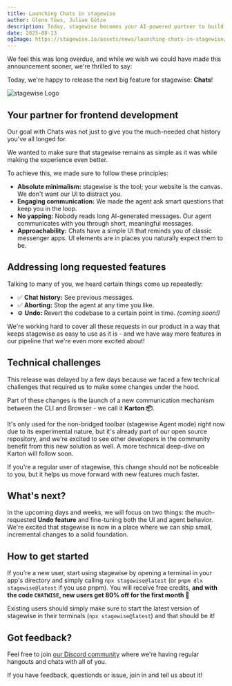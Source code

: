 ```yaml
---
title: Launching Chats in stagewise
author: Glenn Töws, Julian Götze
description: Today, stagewise becomes your AI-powered partner to build awesome frontends
date: 2025-08-13
ogImage: https://stagewise.io/assets/news/launching-chats-in-stagewise/og.png
---
```


We feel this was long overdue, and while we wish we could have made this announcement sooner, we're thrilled to say:

Today, we're happy to release the next big feature for stagewise: **Chats**!

![stagewise Logo](/assets/news/launching-chats-in-stagewise/title.png)


## Your partner for frontend development

Our goal with Chats was not just to give you the much-needed chat history you've all longed for.

We wanted to make sure that stagewise remains as simple as it was while making the experience even better.

To achieve this, we made sure to follow these principles:

- **Absolute minimalism:** stagewise is the tool; your website is the canvas. We don't want our UI to distract you.
- **Engaging communication:** We made the agent ask smart questions that keep you in the loop.
- **No yapping:** Nobody reads long AI-generated messages. Our agent communicates with you through short, meaningful messages.
- **Approachability:** Chats have a simple UI that reminds you of classic messenger apps. UI elements are in places you naturally expect them to be.


## Addressing long requested features

Talking to many of you, we heard certain things come up repeatedly:

- ✅ **Chat history:** See previous messages.
- ✅ **Aborting:** Stop the agent at any time you like.
- ⚙️ **Undo:** Revert the codebase to a certain point in time. *(coming soon!)*

We're working hard to cover all these requests in our product in a way that keeps stagewise as easy to use as it is - and we have way more features in our pipeline that we're even more excited about!


## Technical challenges

This release was delayed by a few days because we faced a few technical challenges that required us to make some changes under the hood.

Part of these changes is the launch of a new communication mechanism between the CLI and Browser - we call it **Karton 📦**.

It's only used for the non-bridged toolbar (stagewise Agent mode) right now due to its experimental nature, but it's already part of our open source repository, and we're excited to see other developers in the community benefit from this new solution as well.
A more technical deep-dive on Karton will follow soon.

If you're a regular user of stagewise, this change should not be noticeable to you, but it helps us move forward with new features much faster.


## What's next?

In the upcoming days and weeks, we will focus on two things: the much-requested **Undo feature** and fine-tuning both the UI and agent behavior. We're excited that stagewise is now in a place where we can ship small, incremental changes to a solid foundation.


## How to get started

If you're a new user, start using stagewise by opening a terminal in your app's directory and simply calling `npx stagewise@latest` (or `pnpm dlx stagewise@latest` if you use pnpm). You will receive free credits, **and with the code `CHATWISE`, new users get 80% off for the first month 🎉**

Existing users should simply make sure to start the latest version of stagewise in their terminals (`npx stagewise@latest`) and that should be it!


## Got feedback?

Feel free to join [our Discord community](https://discord.gg/gkdGsDYaKA) where we're having regular hangouts and chats with all of you.

If you have feedback, questionds or issue, join in and tell us about it!